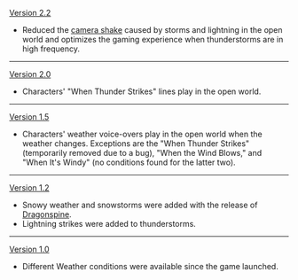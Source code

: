 {{Change History/Header}}
[[Version 2.2]]
*Reduced the [[Screen#Camera Shake|camera shake]] caused by storms and lightning in the open world and optimizes the gaming experience when thunderstorms are in high frequency.
----
[[Version 2.0]]
* Characters' "When Thunder Strikes" lines play in the open world.
----
[[Version 1.5]]
* Characters' weather voice-overs play in the open world when the weather changes. Exceptions are the "When Thunder Strikes" (temporarily removed due to a bug), "When the Wind Blows," and "When It's Windy" (no conditions found for the latter two).
----
[[Version 1.2]]
* Snowy weather and snowstorms were added with the release of [[Dragonspine]].
* Lightning strikes were added to thunderstorms.
----
[[Version 1.0]]
* Different Weather conditions were available since the game launched.